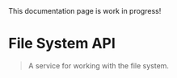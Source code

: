 
<Callout type="warning">
  This documentation page is work in progress!
</Callout>

# File System API

> A service for working with the file system.
